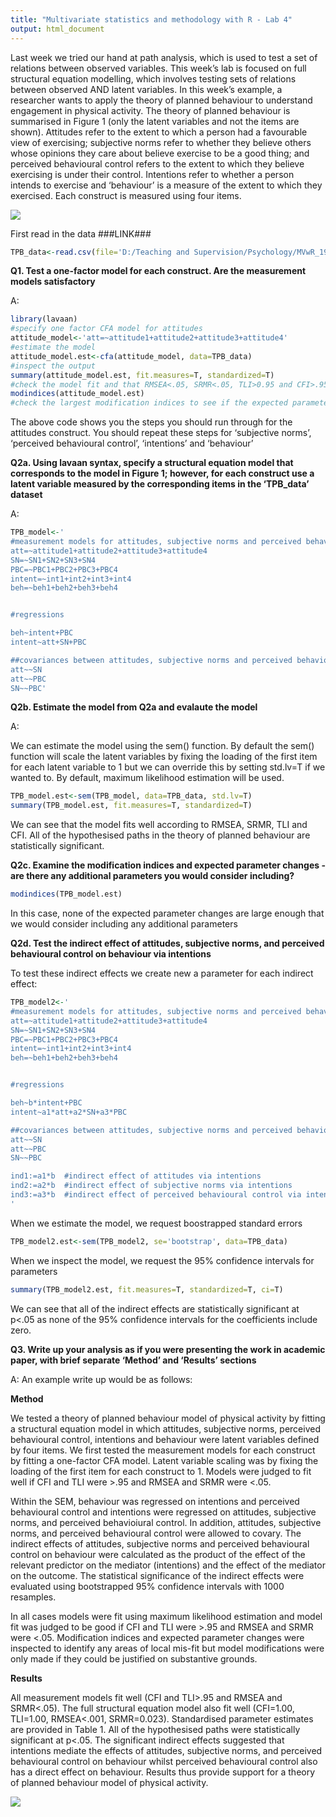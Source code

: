 ```yaml
---
title: "Multivariate statistics and methodology with R - Lab 4"
output: html_document
---
```


Last week we tried our hand at path analysis, which is used to test a set of relations between observed variables. This week's lab is focused on full structural equation modelling, which involves testing sets of relations between observed AND latent variables. In this week's example, a researcher wants to apply the theory of planned behaviour to understand engagement in physical activity. The theory of planned behaviour is summarised in Figure 1 (only the latent variables and not the items are shown). Attitudes refer to the extent to which a person had a favourable view of exercising; subjective norms refer to whether they believe others whose opinions they care about believe exercise to be a good thing; and perceived behavioural control refers to the extent to which they believe exercising is under their control. Intentions refer to whether a person intends to exercise and 'behaviour' is a measure of the extent to which they exercised.  Each construct is measured using four items.

![](D:/Teaching and Supervision/Psychology/MVwR_1920/Draft lectures/TPB example.png)

First read in the data ###LINK###
```r
TPB_data<-read.csv(file='D:/Teaching and Supervision/Psychology/MVwR_1920/Draft lectures/TPB_data.csv')

```
**Q1. Test a one-factor model for each construct. Are the measurement models satisfactory**

A: 
```r
library(lavaan)
#specify one factor CFA model for attitudes
attitude_model<-'att=~attitude1+attitude2+attitude3+attitude4'
#estimate the model
attitude_model.est<-cfa(attitude_model, data=TPB_data)
#inspect the output
summary(attitude_model.est, fit.measures=T, standardized=T)
#check the model fit and that RMSEA<.05, SRMR<.05, TLI>0.95 and CFI>.95 and that all loadings are significant and >|.30|
modindices(attitude_model.est)
#check the largest modification indices to see if the expected parameter changes are large enough to justify any additional parameters in the  model
```

The above code shows you the steps you should run through for the attitudes construct. You should repeat these steps for 'subjective norms', 'perceived behavioural control', 'intentions' and 'behaviour'


**Q2a. Using lavaan syntax, specify a structural equation model that corresponds to the model in Figure 1; however, for each construct use a latent variable measured by the corresponding items in the 'TPB_data' dataset**

A:

```r
TPB_model<-'
#measurement models for attitudes, subjective norms and perceived behavioural control
att=~attitude1+attitude2+attitude3+attitude4
SN=~SN1+SN2+SN3+SN4
PBC=~PBC1+PBC2+PBC3+PBC4
intent=~int1+int2+int3+int4
beh=~beh1+beh2+beh3+beh4


#regressions  

beh~intent+PBC
intent~att+SN+PBC

##covariances between attitudes, subjective norms and perceived behavioural control
att~~SN    
att~~PBC
SN~~PBC'

```


**Q2b. Estimate the model from Q2a and evalaute the model**

A:

We can estimate the model using the sem() function. By default the sem() function will scale the latent variables by fixing the loading of the first item for each latent variable to 1 but we can override this by setting std.lv=T if we wanted to. By default, maximum likelihood estimation will be used.

```r
TPB_model.est<-sem(TPB_model, data=TPB_data, std.lv=T)
summary(TPB_model.est, fit.measures=T, standardized=T)
```

We can see that the model fits well according to RMSEA, SRMR, TLI and CFI. All of the hypothesised paths in the theory of planned behaviour are statistically significant.

**Q2c. Examine the modification indices and expected parameter changes - are there any additional parameters you would consider including?**

```r
modindices(TPB_model.est)
```

In this case, none of the expected parameter changes are large enough that we would consider including any additional parameters


**Q2d. Test the indirect effect of attitudes, subjective norms, and perceived behavioural control on behaviour via intentions**

To test these indirect effects we create new a parameter for each indirect effect:

```r
TPB_model2<-'
#measurement models for attitudes, subjective norms and perceived behavioural control
att=~attitude1+attitude2+attitude3+attitude4
SN=~SN1+SN2+SN3+SN4
PBC=~PBC1+PBC2+PBC3+PBC4
intent=~int1+int2+int3+int4
beh=~beh1+beh2+beh3+beh4


#regressions  

beh~b*intent+PBC
intent~a1*att+a2*SN+a3*PBC

##covariances between attitudes, subjective norms and perceived behavioural control
att~~SN    
att~~PBC
SN~~PBC

ind1:=a1*b  #indirect effect of attitudes via intentions
ind2:=a2*b  #indirect effect of subjective norms via intentions
ind3:=a3*b  #indirect effect of perceived behavioural control via intentions
'

```

When we estimate the model, we request boostrapped standard errors

```r
TPB_model2.est<-sem(TPB_model2, se='bootstrap', data=TPB_data)

```

When we inspect the model, we request the 95% confidence intervals for parameters

```r
summary(TPB_model2.est, fit.measures=T, standardized=T, ci=T)

```

We can see that all of the indirect effects are statistically significant at p<.05 as none of the 95% confidence intervals for the coefficients include zero.


**Q3. Write up your analysis as if you were presenting the work in academic paper, with brief separate 'Method' and 'Results' sections**

A:
An example write up would be as follows:

**Method**

We tested a theory of planned behaviour model of physical activity by fitting a structural equation model in which attitudes, subjective norms, perceived behavioural control, intentions and behaviour were latent variables defined by four items. We first tested the measurement models for each construct by fitting a one-factor CFA model.  Latent variable scaling was by fixing the loading of the first item for each construct to 1. Models were judged to fit well if CFI and TLI were >.95 and RMSEA and SRMR were <.05. 

Within the SEM, behaviour was regressed on intentions and perceived behavioural control and intentions were regressed on attitudes, subjective norms, and perceived behavioiural control. In addition, attitudes, subjective norms, and perceived behavioural control were allowed to covary. The indirect effects of attitudes, subjective norms and perceived behavioural control on behaviour were calculated as the product of the effect of the relevant predictor on the mediator (intentions) and the effect of the mediator on the outcome. The statistical significance of the indirect effects were evaluated using bootstrapped 95% confidence intervals with 1000 resamples.

In all cases models were fit using maximum likelihood estimation and model fit was judged to be good if CFI and TLI were >.95 and RMSEA and SRMR were <.05. Modification indices and expected parameter changes were inspected to identify any areas of local mis-fit but model modifications were only made if they could be justified on substantive grounds.

**Results**

All measurement models fit well (CFI and TLI>.95 and RMSEA and SRMR<.05). The full structural equation model also fit well (CFI=1.00, TLI=1.00, RMSEA<.001, SRMR=0.023). Standardised parameter estimates are provided in Table 1. All of the hypothesised paths  were statistically significant at p<.05. The significant indirect effects suggested that intentions mediate the effects of attitudes, subjective norms, and  perceived behavioural control on behaviour whilst perceived behavioural control also has a direct effect on behaviour. Results thus provide support for a theory of planned behaviour model of physical activity.

![](D:/Teaching and Supervision/Psychology/MVwR_1920/Draft lectures/lab 4 table.png)

 
